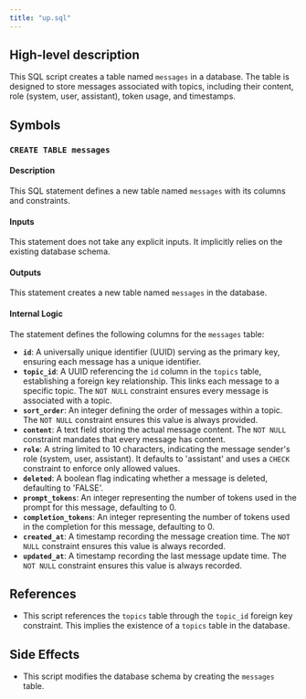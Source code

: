 ```yaml
---
title: "up.sql"
---
```


## High-level description
This SQL script creates a table named `messages` in a database. The table is designed to store messages associated with topics, including their content, role (system, user, assistant), token usage, and timestamps. 

## Symbols

### `CREATE TABLE messages`
#### Description
This SQL statement defines a new table named `messages` with its columns and constraints.

#### Inputs
This statement does not take any explicit inputs. It implicitly relies on the existing database schema.

#### Outputs
This statement creates a new table named `messages` in the database.

#### Internal Logic
The statement defines the following columns for the `messages` table:

* **`id`**: A universally unique identifier (UUID) serving as the primary key, ensuring each message has a unique identifier.
* **`topic_id`**: A UUID referencing the `id` column in the `topics` table, establishing a foreign key relationship. This links each message to a specific topic. The `NOT NULL` constraint ensures every message is associated with a topic.
* **`sort_order`**: An integer defining the order of messages within a topic. The `NOT NULL` constraint ensures this value is always provided.
* **`content`**: A text field storing the actual message content. The `NOT NULL` constraint mandates that every message has content.
* **`role`**: A string limited to 10 characters, indicating the message sender's role (system, user, assistant). It defaults to 'assistant' and uses a `CHECK` constraint to enforce only allowed values.
* **`deleted`**: A boolean flag indicating whether a message is deleted, defaulting to 'FALSE'.
* **`prompt_tokens`**: An integer representing the number of tokens used in the prompt for this message, defaulting to 0.
* **`completion_tokens`**: An integer representing the number of tokens used in the completion for this message, defaulting to 0.
* **`created_at`**: A timestamp recording the message creation time. The `NOT NULL` constraint ensures this value is always recorded.
* **`updated_at`**: A timestamp recording the last message update time. The `NOT NULL` constraint ensures this value is always recorded.

## References
- This script references the `topics` table through the `topic_id` foreign key constraint. This implies the existence of a `topics` table in the database. 

## Side Effects
- This script modifies the database schema by creating the `messages` table. 
